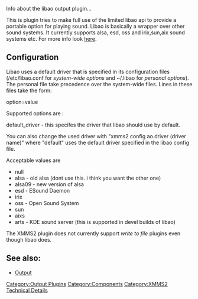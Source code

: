 Info about the libao output plugin...

This is plugin tries to make full use of the limited libao api to provide a portable option for playing sound. Libao is basically a wrapper over other sound systems.  It currently supports alsa, esd, oss and irix,sun,aix sound systems etc. For more info look [http://www.xiph.org/ao here].

== Configuration ==
Libao uses a default driver that is specified in its configuration files (/etc/libao.conf for ''system-wide options'' and ~/.libao for ''personal options'').  The personal file take precedence over the system-wide files. Lines in these files take the form:

option=value

Supported options are :

default_driver - this specifes the driver that libao should use by default.

You can also change the used driver with "xmms2 config ao.driver (driver name)" where "default" uses the default driver specified in the libao config file.

Acceptable values are
* null
* alsa - old alsa (dont use this.  i think you want the other one)
* alsa09 - new version of alsa 
* esd - ESound Daemon
* irix
* oss - Open Sound System
* sun
* aixs
* arts - KDE sound server (this is supported in devel builds of libao)

The XMMS2 plugin does not currently support ''write to file'' plugins even though libao does.

==See also:==
* [[Component:Output | Output]]

[[Category:Output Plugins]]
[[Category:Components]]
[[Category:XMMS2 Technical Details]]